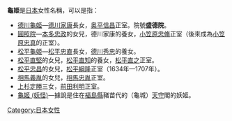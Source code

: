 {{japanese|japanese=亀姫|kana=かめひめ|romaji=Kamehime|舊寫=龜姫}}
'''龜姬'''是[[日本|日本]]女性名稱，可以是指：
*[[龜姬_(德川家康長女)|德川龜姬]]—[[德川家康|德川家康]]長女，[[奥平信昌|奥平信昌]]正室。院號'''盛德院'''。
*[[圓照院|圓照院]]—[[本多忠政|本多忠政]]的女兒，德川家康的養女，[[小笠原忠脩|小笠原忠脩]]正室（後來成為[[小笠原忠真|小笠原忠真]]的正室）。
*[[松平龜姬|松平龜姬]]—[[松平忠直|松平忠直]]長女，[[德川秀忠|德川秀忠]]的養女。
*[[松平直堅|松平直堅]]的女兒，[[松平直知|松平直知]]的養女，[[松平直之|松平直之]]正室。
*[[松平忠昌|松平忠昌]]的女兒，[[松平綱隆|松平綱隆]]正室（1634年—1707年）。
*[[相馬義胤|相馬義胤]]的女兒，[[相馬忠胤|相馬忠胤]]正室。
*[[上杉定勝|上杉定勝]]三女，[[前田利明|前田利明]]正室。
*[[龜姬_(妖怪)|龜姬 (妖怪)]]—據說是住在[[福島縣|福島縣]]豬苗代的{{tsl|ja|猪苗代城|豬苗代城}}（龜城）[[天守|天守]]閣的妖姬。

{{disambig|Cat=二字人名消歧義}}
[[Category:日本女性|Category:日本女性]]